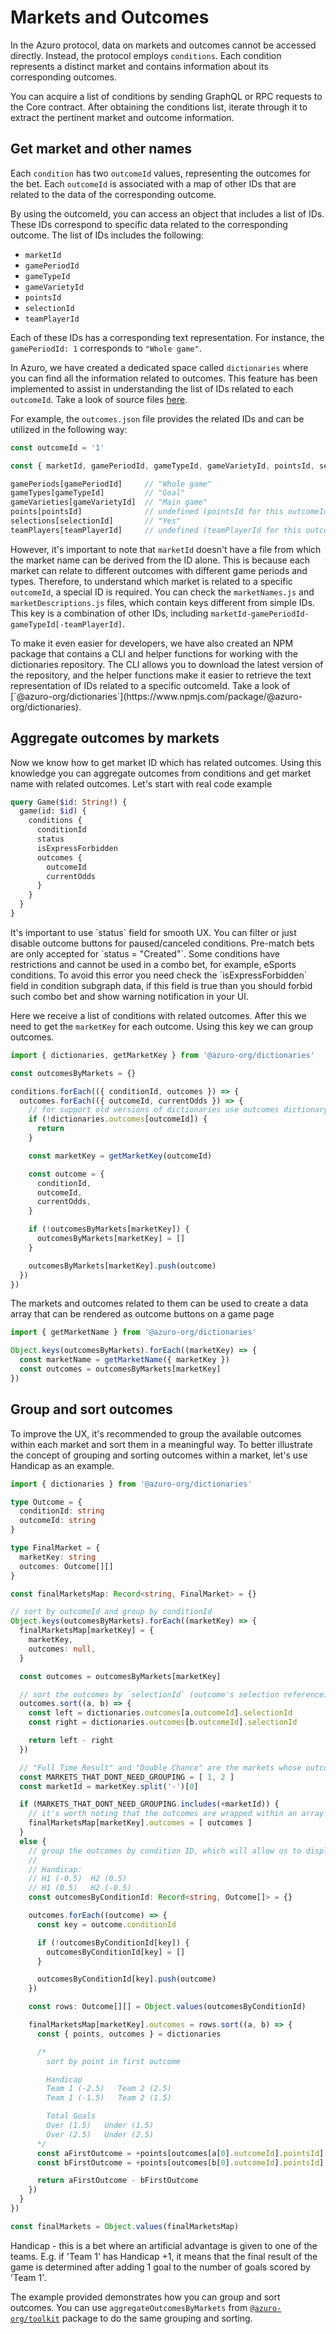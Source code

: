 
# Markets and Outcomes

In the Azuro protocol, data on markets and outcomes cannot be accessed directly. Instead, the protocol employs
`conditions`. Each condition represents a distinct market and contains information about its corresponding outcomes.

You can acquire a list of conditions by sending GraphQL or RPC requests to the Core contract. After obtaining the
conditions list, iterate through it to extract the pertinent market and outcome information.


## Get market and other names

Each `condition` has two `outcomeId` values, representing the outcomes for the bet. Each `outcomeId` is associated with
a map of other IDs that are related to the data of the corresponding outcome.

By using the outcomeId, you can access an object that includes a list of IDs. These IDs correspond to specific data
related to the corresponding outcome. The list of IDs includes the following:

- `marketId`
- `gamePeriodId`
- `gameTypeId`
- `gameVarietyId`
- `pointsId`
- `selectionId`
- `teamPlayerId`

Each of these IDs has a corresponding text representation. For instance, the `gamePeriodId: 1` corresponds to `"Whole game"`.

In Azuro, we have created a dedicated space called `dictionaries` where you can find all the information related to outcomes.
This feature has been implemented to assist in understanding the list of IDs related to each `outcomeId`. Take a look
of source files [here](https://github.com/Azuro-protocol/dictionaries/blob/main/dictionaries).

For example, the `outcomes.json` file provides the related IDs and can be utilized in the following way:

```js
const outcomeId = '1'

const { marketId, gamePeriodId, gameTypeId, gameVarietyId, pointsId, selectionId, teamPlayerId } = outcomes[outcomeId]

gamePeriods[gamePeriodId]     // "Whole game"
gameTypes[gameTypeId]         // "Goal"
gameVarieties[gameVarietyId]  // "Main game"
points[pointsId]              // undefined (pointsId for this outcomeId is NULL)
selections[selectionId]       // "Yes"
teamPlayers[teamPlayerId]     // undefined (teamPlayerId for this outcomeId is NULL)
```

However, it's important to note that `marketId` doesn't have a file from which the market name can be derived from the
ID alone. This is because each market can relate to different outcomes with different game periods and types. Therefore,
to understand which market is related to a specific `outcomeId`, a special ID is required. You can check the `marketNames.js`
and `marketDescriptions.js` files, which contain keys different from simple IDs. This key is a combination of other IDs,
including `marketId-gamePeriodId-gameTypeId[-teamPlayerId]`.

<Callout type="info">
  To make it even easier for developers, we have also created an NPM package that contains a CLI and helper functions
  for working with the dictionaries repository. The CLI allows you to download the latest version of the repository, and
  the helper functions make it easier to retrieve the text representation of IDs related to a specific outcomeId. Take a
  look of [`@azuro-org/dictionaries`](https://www.npmjs.com/package/@azuro-org/dictionaries).
</Callout>


## Aggregate outcomes by markets

Now we know how to get market ID which has related outcomes. Using this knowledge you can aggregate outcomes from conditions and
get market name with related outcomes. Let's start with real code example

```graphql
query Game($id: String!) {
  game(id: $id) {
    conditions {
      conditionId
      status
      isExpressForbidden
      outcomes {
        outcomeId
        currentOdds
      }
    }
  }
}
```
<Callout type="warning">
  It's important to use `status` field for smooth UX. You can filter or just disable outcome buttons for paused/canceled conditions.
  Pre-match bets are only accepted for `status = "Created"`.
</Callout>
<Callout type="warning">
  Some conditions have restrictions and cannot be used in a combo bet, for example, eSports conditions.
  To avoid this error you need check the `isExpressForbidden` field in condition subgraph data,
  if this field is true than you should forbid such combo bet and show warning notification in your UI.
</Callout>

Here we receive a list of conditions with related outcomes. After this we need to get the `marketKey` for each outcome.
Using this key we can group outcomes.

```ts {7-10}
import { dictionaries, getMarketKey } from '@azuro-org/dictionaries'

const outcomesByMarkets = {}

conditions.forEach(({ conditionId, outcomes }) => {
  outcomes.forEach(({ outcomeId, currentOdds }) => {
    // for support old versions of dictionaries use outcomes dictionary as white-list for outcomes
    if (!dictionaries.outcomes[outcomeId]) {
      return
    }

    const marketKey = getMarketKey(outcomeId)

    const outcome = {
      conditionId,
      outcomeId,
      currentOdds,
    }

    if (!outcomesByMarkets[marketKey]) {
      outcomesByMarkets[marketKey] = []
    }

    outcomesByMarkets[marketKey].push(outcome)
  })
})
```

The markets and outcomes related to them can be used to create a data array that can be rendered as outcome buttons on
a game page

```ts
import { getMarketName } from '@azuro-org/dictionaries'

Object.keys(outcomesByMarkets).forEach((marketKey) => {
  const marketName = getMarketName({ marketKey })
  const outcomes = outcomesByMarkets[marketKey]
})
```


## Group and sort outcomes

To improve the UX, it's recommended to group the available outcomes within each market and sort them in a meaningful way.
To better illustrate the concept of grouping and sorting outcomes within a market, let's use Handicap as an example.

```ts
import { dictionaries } from '@azuro-org/dictionaries'

type Outcome = {
  conditionId: string
  outcomeId: string
}

type FinalMarket = {
  marketKey: string
  outcomes: Outcome[][]
}

const finalMarketsMap: Record<string, FinalMarket> = {}

// sort by outcomeId and group by conditionId
Object.keys(outcomesByMarkets).forEach((marketKey) => {
  finalMarketsMap[marketKey] = {
    marketKey,
    outcomes: null,
  }

  const outcomes = outcomesByMarkets[marketKey]

  // sort the outcomes by `selectionId` (outcome's selection reference)
  outcomes.sort((a, b) => {
    const left = dictionaries.outcomes[a.outcomeId].selectionId
    const right = dictionaries.outcomes[b.outcomeId].selectionId

    return left - right
  })

  // "Full Time Result" and "Double Chance" are the markets whose outcomes don't require sorting
  const MARKETS_THAT_DONT_NEED_GROUPING = [ 1, 2 ]
  const marketId = marketKey.split('-')[0]

  if (MARKETS_THAT_DONT_NEED_GROUPING.includes(+marketId)) {
    // it's worth noting that the outcomes are wrapped within an array here due to the "rows" that are presented below
    finalMarketsMap[marketKey].outcomes = [ outcomes ]
  }
  else {
    // group the outcomes by condition ID, which will allow us to display the draw outcomes in separate rows
    //
    // Handicap:
    // H1 (-0.5)  H2 (0.5)
    // H1 (0.5)   H2 (-0.5)
    const outcomesByConditionId: Record<string, Outcome[]> = {}

    outcomes.forEach((outcome) => {
      const key = outcome.conditionId

      if (!outcomesByConditionId[key]) {
        outcomesByConditionId[key] = []
      }

      outcomesByConditionId[key].push(outcome)
    })

    const rows: Outcome[][] = Object.values(outcomesByConditionId)

    finalMarketsMap[marketKey].outcomes = rows.sort((a, b) => {
      const { points, outcomes } = dictionaries

      /*
        sort by point in first outcome

        Handicap
        Team 1 (-2.5)   Team 2 (2.5)
        Team 1 (-1.5)   Team 2 (1.5)

        Total Goals
        Over (1.5)   Under (1.5)
        Over (2.5)   Under (2.5)
      */
      const aFirstOutcome = +points[outcomes[a[0].outcomeId].pointsId]
      const bFirstOutcome = +points[outcomes[b[0].outcomeId].pointsId]

      return aFirstOutcome - bFirstOutcome
    })
  }
})

const finalMarkets = Object.values(finalMarketsMap)
```

<Callout type="info">
  Handicap - this is a bet where an artificial advantage is given to one of the teams. E.g. if 'Team 1' has Handicap +1, it means
  that the final result of the game is determined after adding 1 goal to the number of goals scored by 'Team 1'.
</Callout>

The example provided demonstrates how you can group and sort outcomes. You can use `aggregateOutcomesByMarkets` from [`@azuro-org/toolkit`](https://www.npmjs.com/package/@azuro-org/toolkit) package to do the same grouping and sorting.

<div className="mt-5 grid grid-cols-1 sm:grid-cols-2 gap-3">
  <Card
    contentIcon="/images/svg/npm.svg"
    text="@azuro-org/dictionaries"
    toTab="https://www.npmjs.com/package/@azuro-org/dictionaries"
  />
  <Card
    contentIcon="/images/svg/npm.svg"
    text="@azuro-org/toolkit"
    toTab="https://www.npmjs.com/package/@azuro-org/toolkit"
  />
</div>

[//]: # ({/* ## Try it yourself)

[//]: # ([Playground]&#40;https://stackblitz.com/edit/react-ts-3ggqdj?file=useData.ts&#41; */})
